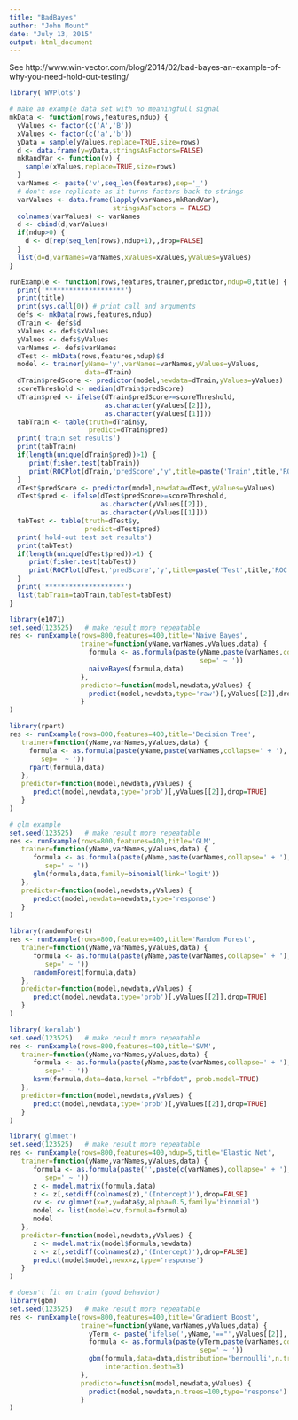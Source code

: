 ```yaml
---
title: "BadBayes"
author: "John Mount"
date: "July 13, 2015"
output: html_document
---
```


See http://www.win-vector.com/blog/2014/02/bad-bayes-an-example-of-why-you-need-hold-out-testing/

```r
library('WVPlots')

# make an example data set with no meaningfull signal
mkData <- function(rows,features,ndup) {
  yValues <- factor(c('A','B'))
  xValues <- factor(c('a','b'))
  yData = sample(yValues,replace=TRUE,size=rows)
  d <- data.frame(y=yData,stringsAsFactors=FALSE)
  mkRandVar <- function(v) {
    sample(xValues,replace=TRUE,size=rows)
  }
  varNames <- paste('v',seq_len(features),sep='_')
  # don't use replicate as it turns factors back to strings 
  varValues <- data.frame(lapply(varNames,mkRandVar),
                          stringsAsFactors = FALSE)
  colnames(varValues) <- varNames
  d <- cbind(d,varValues)
  if(ndup>0) {
    d <- d[rep(seq_len(rows),ndup+1),,drop=FALSE]
  }
  list(d=d,varNames=varNames,xValues=xValues,yValues=yValues)
}

runExample <- function(rows,features,trainer,predictor,ndup=0,title) {
  print('********************')
  print(title)
  print(sys.call(0)) # print call and arguments
  defs <- mkData(rows,features,ndup)
  dTrain <- defs$d
  xValues <- defs$xValues
  yValues <- defs$yValues
  varNames <- defs$varNames
  dTest <- mkData(rows,features,ndup)$d
  model <- trainer(yName='y',varNames=varNames,yValues=yValues,
                   data=dTrain)
  dTrain$predScore <- predictor(model,newdata=dTrain,yValues=yValues)
  scoreThreshold <- median(dTrain$predScore)
  dTrain$pred <- ifelse(dTrain$predScore>=scoreThreshold,
                        as.character(yValues[[2]]),
                        as.character(yValues[[1]]))
  tabTrain <- table(truth=dTrain$y,
                    predict=dTrain$pred)
  print('train set results')
  print(tabTrain)
  if(length(unique(dTrain$pred))>1) {
     print(fisher.test(tabTrain))
     print(ROCPlot(dTrain,'predScore','y',title=paste('Train',title,'ROC plot')))
  }
  dTest$predScore <- predictor(model,newdata=dTest,yValues=yValues)
  dTest$pred <- ifelse(dTest$predScore>=scoreThreshold,
                       as.character(yValues[[2]]),
                       as.character(yValues[[1]]))
  tabTest <- table(truth=dTest$y,
                   predict=dTest$pred)
  print('hold-out test set results')
  print(tabTest)
  if(length(unique(dTest$pred))>1) {
     print(fisher.test(tabTest))
     print(ROCPlot(dTest,'predScore','y',title=paste('Test',title,'ROC plot')))
  }
  print('********************')
  list(tabTrain=tabTrain,tabTest=tabTest)
}
```

```r
library(e1071)
set.seed(123525)   # make result more repeatable
res <- runExample(rows=800,features=400,title='Naive Bayes',
                  trainer=function(yName,varNames,yValues,data) {
                    formula <- as.formula(paste(yName,paste(varNames,collapse=' + '),
                                                sep=' ~ '))
                    naiveBayes(formula,data) 
                  },
                  predictor=function(model,newdata,yValues) { 
                    predict(model,newdata,type='raw')[,yValues[[2]],drop=TRUE]
                  }
)
```

```r
library(rpart)
res <- runExample(rows=800,features=400,title='Decision Tree',
   trainer=function(yName,varNames,yValues,data) {
     formula <- as.formula(paste(yName,paste(varNames,collapse=' + '),
        sep=' ~ '))
     rpart(formula,data) 
   },
   predictor=function(model,newdata,yValues) { 
      predict(model,newdata,type='prob')[,yValues[[2]],drop=TRUE]
   }
)
```

```r
# glm example
set.seed(123525)   # make result more repeatable
res <- runExample(rows=800,features=400,title='GLM',
   trainer=function(yName,varNames,yValues,data) {
      formula <- as.formula(paste(yName,paste(varNames,collapse=' + '),
         sep=' ~ '))
      glm(formula,data,family=binomial(link='logit')) 
   },
   predictor=function(model,newdata,yValues) { 
      predict(model,newdata=newdata,type='response')
   }
)
```

```r
library(randomForest)
res <- runExample(rows=800,features=400,title='Random Forest',
   trainer=function(yName,varNames,yValues,data) {
      formula <- as.formula(paste(yName,paste(varNames,collapse=' + '),
         sep=' ~ '))
      randomForest(formula,data) 
   },
   predictor=function(model,newdata,yValues) { 
      predict(model,newdata,type='prob')[,yValues[[2]],drop=TRUE]
   }
)
```

```r
library('kernlab')
set.seed(123525)   # make result more repeatable
res <- runExample(rows=800,features=400,title='SVM',
   trainer=function(yName,varNames,yValues,data) {
      formula <- as.formula(paste(yName,paste(varNames,collapse=' + '),
         sep=' ~ '))
      ksvm(formula,data=data,kernel ="rbfdot", prob.model=TRUE) 
   },
   predictor=function(model,newdata,yValues) { 
      predict(model,newdata,type='prob')[,yValues[[2]],drop=TRUE]
   }
)
```

```r
library('glmnet')
set.seed(123525)   # make result more repeatable
res <- runExample(rows=800,features=400,ndup=5,title='Elastic Net',
   trainer=function(yName,varNames,yValues,data) {
      formula <- as.formula(paste('',paste(c(varNames),collapse=' + '),
         sep=' ~ '))
      z <- model.matrix(formula,data)
      z <- z[,setdiff(colnames(z),'(Intercept)'),drop=FALSE]
      cv <- cv.glmnet(x=z,y=data$y,alpha=0.5,family='binomial')
      model <- list(model=cv,formula=formula)
      model
   },
   predictor=function(model,newdata,yValues) { 
      z <- model.matrix(model$formula,newdata)
      z <- z[,setdiff(colnames(z),'(Intercept)'),drop=FALSE]
      predict(model$model,newx=z,type='response')
   }
)
```

```r
# doesn't fit on train (good behavior)
library(gbm)
set.seed(123525)   # make result more repeatable
res <- runExample(rows=800,features=400,title='Gradient Boost',
                  trainer=function(yName,varNames,yValues,data) {
                    yTerm <- paste('ifelse(',yName,'=="',yValues[[2]],'",1,0)',sep='')
                    formula <- as.formula(paste(yTerm,paste(varNames,collapse=' + '),
                                                sep=' ~ '))
                    gbm(formula,data=data,distribution='bernoulli',n.trees=100,
                        interaction.depth=3) 
                  },
                  predictor=function(model,newdata,yValues) { 
                    predict(model,newdata,n.trees=100,type='response')
                  }
)
```

